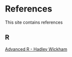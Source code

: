 # References {#ref}

This site contains references

## R {#ref-r}

[Advanced R - Hadley Wickham](https://adv-r.hadley.nz)
